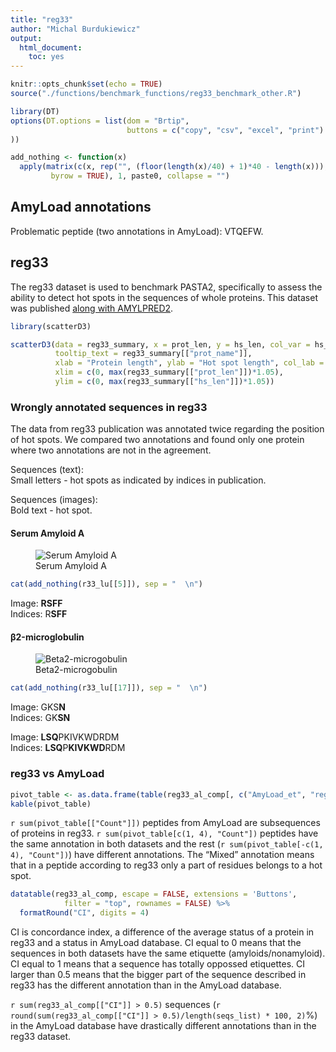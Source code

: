 ```yaml
---
title: "reg33"
author: "Michal Burdukiewicz"
output: 
  html_document: 
    toc: yes
---
```


```r
knitr::opts_chunk$set(echo = TRUE)
source("./functions/benchmark_functions/reg33_benchmark_other.R")

library(DT)
options(DT.options = list(dom = "Brtip",
                          buttons = c("copy", "csv", "excel", "print")
))

add_nothing <- function(x)
  apply(matrix(c(x, rep("", (floor(length(x)/40) + 1)*40 - length(x))), ncol = 40,
         byrow = TRUE), 1, paste0, collapse = "")

```

## AmyLoad annotations

Problematic peptide (two annotations in AmyLoad): VTQEFW.

## reg33

The reg33 dataset is used to benchmark PASTA2, specifically to assess the ability to detect hot spots in the sequences of whole proteins. This dataset was published [along with AMYLPRED2](http://journals.plos.org/plosone/article?id=10.1371/journal.pone.0054175).  

```r
library(scatterD3)

scatterD3(data = reg33_summary, x = prot_len, y = hs_len, col_var = hs_n,
          tooltip_text = reg33_summary[["prot_name"]],
          xlab = "Protein length", ylab = "Hot spot length", col_lab = "Number of hot spots", 
          xlim = c(0, max(reg33_summary[["prot_len"]])*1.05),
          ylim = c(0, max(reg33_summary[["hs_len"]])*1.05))
```

### Wrongly annotated sequences in reg33

The data from reg33 publication was annotated twice regarding the position of hot spots. We compared two annotations and found only one protein where two annotations are not in the agreement.  

Sequences (text):  
Small letters - hot spots as indicated by indices in publication.  

Sequences (images):  
Bold text - hot spot.

#### Serum Amyloid A

![Serum Amyloid A](Serum_Amyloid_A.png)

```r
cat(add_nothing(r33_lu[[5]]), sep = "  \n")
```

Image: **RSFF**  
Indices: R**SFF**  

#### &beta;2-microglobulin

![Beta2-microgobulin](Beta2-microglobulin.png)

```r
cat(add_nothing(r33_lu[[17]]), sep = "  \n")
```

Image: GKS**N**  
Indices: GK**SN**  

Image: **LSQ**PKIVKWDRDM  
Indices: **LSQ**P**KIVKWD**RDM  
  
### reg33 vs AmyLoad  

```r
pivot_table <- as.data.frame(table(reg33_al_comp[, c("AmyLoad_et", "reg33_et")]), responseName = "Count")
kable(pivot_table)
```

`r sum(pivot_table[["Count"]])` peptides from AmyLoad are subsequences of proteins in reg33. `r sum(pivot_table[c(1, 4), "Count"])` peptides have the same annotation in both datasets and the rest (`r sum(pivot_table[-c(1, 4), "Count"])`) have different annotations. The "Mixed" annotation means that in a peptide according to reg33 only a part of residues belongs to a hot spot.

```r
datatable(reg33_al_comp, escape = FALSE, extensions = 'Buttons', 
            filter = "top", rownames = FALSE) %>% 
  formatRound("CI", digits = 4)
```

CI is concordance index, a difference of the average status of a protein in reg33 and a status in AmyLoad database. CI equal to 0 means that the sequences in both datasets have the same etiquette (amyloids/nonamyloid). CI equal to 1 means that a sequence has totally oppossed etiquettes. CI larger than 0.5 means that the bigger part of the sequence described in reg33 has the different annotation than in the AmyLoad database.

`r sum(reg33_al_comp[["CI"]] > 0.5)` sequences (`r round(sum(reg33_al_comp[["CI"]] > 0.5)/length(seqs_list) * 100, 2)`%) in the AmyLoad database have drastically different annotations than in the reg33 dataset.